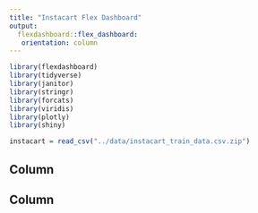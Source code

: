 ```yaml
---
title: "Instacart Flex Dashboard"
output: 
  flexdashboard::flex_dashboard:
   orientation: column
---
```


```r
library(flexdashboard)
library(tidyverse)
library(janitor)
library(stringr)
library(forcats)
library(viridis)
library(plotly)
library(shiny)
```

```r
instacart = read_csv("../data/instacart_train_data.csv.zip")
```

Column {data-width=450}
-----------------------------------------------------------------------


Column {data-width=550}
-----------------------------------------------------------------------

